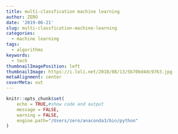 ```yaml
---
title: multi-classfication machine learning
author: ZERO
date: '2019-06-21'
slug: multi-classfication-machine-learning
categories:
  - machine learning
tags:
  - algorithms
keywords:
  - tech
thumbnailImagePosition: left
thumbnailImage: https://i.loli.net/2018/08/13/5b70bd4dc9763.jpg
metaAlignment: center
coverMeta: out
---
```


```r
knitr::opts_chunk$set(
	echo = TRUE,#show code and output
	message = FALSE,
	warning = FALSE,
	engine.path="/Users/zero/anaconda3/bin/python"
)
```

<!--more-->
